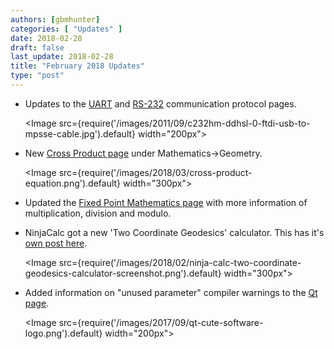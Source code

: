 ```yaml
---
authors: [gbmhunter]
categories: [ "Updates" ]
date: 2018-02-28
draft: false
last_update: 2018-02-28
title: "February 2018 Updates"
type: "post"
---
```


* Updates to the [UART](/electronics/communication-protocols/uart-communication-protocol) and [RS-232](/electronics/communication-protocols/rs-232-protocol) communication protocol pages.  

    <Image src={require('/images/2011/09/c232hm-ddhsl-0-ftdi-usb-to-mpsse-cable.jpg').default} width="200px"></Image>

* New [Cross Product page](/mathematics/geometry/cross-product) under Mathematics->Geometry.  

    <Image src={require('/images/2018/03/cross-product-equation.png').default} width="300px"></Image>

* Updated the [Fixed Point Mathematics page](/programming/general/fixed-point-mathematics) with more information of multiplication, division and modulo.

* NinjaCalc got a new 'Two Coordinate Geodesics' calculator. This has it's [own post here](/updates/2018/02/26/geodesic-calculator-added-to-ninjacalc).

    <Image src={require('/images/2018/02/ninja-calc-two-coordinate-geodesics-calculator-screenshot.png').default} width="300px"></Image>

* Added information on "unused parameter" compiler warnings to the [Qt page](/programming/languages/c-plus-plus/qt).

    <Image src={require('/images/2017/09/qt-cute-software-logo.png').default} width="200px"></Image>